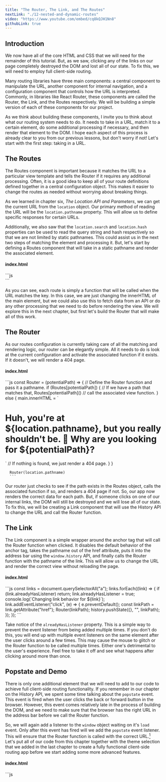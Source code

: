 ```yaml
---
title: "The Router, The Link, and The Routes"
nextLink: "./12-nested-and-dynamic-routes"
video: "https://www.youtube.com/embed/cq8kQJH1Nn8"
githubLink: true
---
```



## **Introduction**

We now have all of the core HTML and CSS that we will need for the remainder of this tutorial. But, as we saw, clicking any of the links on our page completely destroyed the DOM and lost all of our state. To fix this, we will need to employ full client-side routing.

Many routing libraries have three main components: a central component to manipulate the URL, another component for internal navigation, and a configuration component that controls how the URL is interpreted. Commonly, in libraries like React Router, these components are called the Router, the Link, and the Routes respectively. We will be building a simple version of each of these components for our project.

As we think about building these components, I invite you to think about what our routing system needs to do. It needs to take in a URL, match it to a certain element, do some additional processing if necessary, and then render that element to the DOM. I hope each aspect of this process is already clear to you from our previous lessons, but don't worry if not! Let's start with the first step: taking in a URL.

## **The Routes**

The Routes component is important because it matches the URL to a particular view template and tells the Router if it requires any additional processing. Often, it is a good idea to keep all of your route definitions defined together in a central configuration object. This makes it easier to change the routes as needed without worrying about breaking things.

As we learned in chapter six, _The Location API and Parameters_, we can get the current URL from the `location` object. Our primary method of reading the URL will be the `location.pathname` property. This will allow us to define specific responses for certain URLs.

Additionally, we also saw that the `location.search` and `location.hash` properties can be used to read the query string and hash respectively so that we are not limited by static pathnames. This could assist us in the next two steps of matching the element and processing it. But, let's start by defining a Routes component that will take in a static pathname and render the associated element.

<CodeBlock>
    <h4>index.html</h4>
    ```js
    <main class="main"></main>
    <script>
        const main = document.querySelector(".main");
         const Routes = {
        "/": () => (main.innerHTML = "<h1>Home</h1>"),
        "/about": () => (main.innerHTML = "<h1>About</h1>"),
        "/products": () => (main.innerHTML = "<h1>Products</h1>"),
        "/cart": () => (main.innerHTML = "<h1>Cart</h1>"),
      }
    </script>
    </body>
    </html>
    ```
</CodeBlock>

As you can see, each route is simply a function that will be called when the URL matches the key. In this case, we are just changing the innerHTML of the main element, but we could also use this to fetch data from an API or do any other processing that we need to do before rendering the view. We will explore this in the next chapter, but first let's build the Router that will make all of this work.

## **The Router**

As our routes configuration is currently taking care of all the matching and rendering logic, our router can be elegantly simple. All it needs to do is look at the current configuration and activate the associated function if it exists. If it doesn't, we will render a 404 page.

<CodeBlock>
    <h4>index.html</h4>
    ```js
        const Router = (potentialPath) => {
        // Define the Router function and pass it a pathname.
        if (Routes[potentialPath]) {
          // If we have a path that matches that,
          Routes[potentialPath]() 
          // call the associated view function.
        } else { 
          main.innerHTML = `<h1>Huh, you're at ${location.pathname}, 
          but you really shouldn't be. 🤔
          Why are you looking for ${potentialPath}?</h1>` 
        // If nothing is found, we just render a 404 page.
        }
      }

      Router(location.pathname)
      ```
</CodeBlock>

Our router just checks to see if the path exists in the Routes object, calls the associated function if so, and renders a 404 page if not. So, our app now renders the correct data for each path. But, if someone clicks on one of our internal links, the DOM will still be destroyed and we will lose all of our state. To fix this, we will be creating a Link component that will use the History API to change the URL and call the Router function.

## **The Link**

The Link component is a simple wrapper around the anchor tag that will call the Router function when clicked. It disables the default behavior of the anchor tag, takes the pathname out of the href attribute, puts it into the address bar using the `window.history` API, and finally calls the Router function with the pathname of the link. This will allow us to change the URL and render the correct view without reloading the page.

<CodeBlock>
    <h4>index.html</h4>
    ```js
    const links = document.querySelectorAll("a");
    links.forEach((link) => {
      if (link.alreadyHasListener) return;
      link.alreadyHasListener = true;
      console.log(`Changing link behavior for ${link}`);
      link.addEventListener("click", (e) => {
        e.preventDefault();
        const linkPath = link.getAttribute("href");
        Router(linkPath);
        history.pushState({}, "", linkPath);
      });
    });
    ```
</CodeBlock>

Take notice of the `alreadyHasListener` property. This is a simple way to prevent the event listener from being added multiple times. If you don't do this, you will end up with multiple event listeners on the same element after the user clicks around a few times. This may cause the mouse to glitch or the Router function to be called multiple times. Either one's detrimental to the user's experience. Feel free to take it off and see what happens after clicking around more than once.

## **Popstate and Demo**

There is only one additional element that we will need to add to our code to achieve full client-side routing functionality. If you remember in our chapter on the History API, we spent some time talking about the `popstate` event. This event is fired when the user clicks the back or forward button in the browser. However, this event comes relatively late in the process of building the DOM, and we need to make sure that the browser has the right URL in the address bar before we call the Router function.

So, we will again add a listener to the `window` object waiting on it's `load` event. Only after this event has fired will we add the `popstate` event listener. This will ensure that the Router function is called with the correct URL.[^1] Let's put all of our code from this chapter together with the theme selection that we added in the last chapter to create a fully functional client-side routing app before we start adding some more advanced features.

<CodeBlock>
    <h4>index.html</h4>
    ```js
    <!-- insert index.html from last chapter here until line 112 -->
    <script defer>
      const toggleTheme = document.getElementById("toggleTheme")
      // Get the toggleTheme button, which will be used to change the theme of the app
      const main = document.querySelector(".main") 
      // Get the main element, which will be used to render the dynamic content
      const links = document.querySelectorAll(".Link") 
      // Instead of targeting every <a> tag, we only target internal navigation links

      toggleTheme.addEventListener("click", () => {
        // this is still extremely ugly, but it works for now
        if (document.body.classList.contains("dark")) {
          document.body.classList.remove("dark")
          document.body.classList.add("purple")
        } else if (document.body.classList.contains("purple")) {
          document.body.classList.remove("purple")
          document.body.classList.add("green")
        } else if (document.body.classList.contains("green")) {
          document.body.classList.remove("green")
          document.body.classList.add("dark")
        }
      })

      const Routes = {
        // Define our central routing configuration object
        "/": () => (main.innerHTML = "<h1>Home</h1>"),
        "/about": () => (main.innerHTML = "<h1>About</h1>"),
        "/products": () => (main.innerHTML = "<h1>Products</h1>"),
        "/cart": () => (main.innerHTML = "<h1>Cart</h1>"),
      } // This also holds all rendering logic for now.

      const Router = (potentialPath) => {
        // Define the Router function and pass it a pathname.
        if (Routes[potentialPath]) {
          // If we have a path that matches that,
          Routes[potentialPath]()
          // call the associated view function.
        } else {
          main.innerHTML = `<h1>Huh, you're at ${location.pathname},
          but you really shouldn't be. 🤔
          Why are you looking for ${potentialPath}?</h1>`
        // If nothing is found, we just render a 404 page.
        }
      }

      links.forEach((link) => {
        // Target each link that we have marked with the Link class,
        if (link.alreadyHasListener) return
        // and if it doesn't already have a listener,
        link.alreadyHasListener = true
        console.log(`Changing link behavior for ${link}`);
        // start by adding the alreadyHasListener property.
        link.addEventListener("click", (e) => {
          // then, add a click event listener
          e.preventDefault()
          // prevent the default behavior of the anchor tag
          const linkPath = link.getAttribute("href")
          // get the href attribute of the link
          history.pushState(null, null, linkPath)
          // push the link's path to the address bar using the History API
          Router(linkPath)
          // call the Router function with the link's path
        }) // Ta-da! We have a SPA!
      })

      // Oh, wait. We need to call the Router function once to render the initial page.

      Router(location.pathname)

      // Now, we need to add a listener for the popstate event.

      window.addEventListener("load", () => {
        window.addEventListener("popstate", () => {
          Router(location.pathname)
        })
      })
    </script>

  </body>
</html>
    ```
</CodeBlock>

Go ahead and spin up your app or play around with the demo below. To see the full benefit of our new client-side routing functionality, try changing the theme of the app and then clicking around. Unlike the previous demo, our state is preserved and the theme is maintained despite changing the internal content-- even after pressing the backwards and forwards buttons in the browser (or right-clicking with your mouse on my demo below).

Because of the inherit limitations with the way that I am hosting these demos (Astro[^2] is incredible, but not able to bend time & space... yet...), each one will start with a 404 page from this point forward until the final demo. But, clicking on any of the links will bring you to each respective page as expected. It's a little hard to host multiple apps that are looking for a home route at the root of the domain, so I have to do a little bit of trickery to get them to work.

<IFrame
  src="/demos/client-side-routing/11-router-link-and-routes/demo/"
/>

## **Conclusion**

We have now built a fully functional client-side routing app. We have also added a small dose of interactivity by adding a theme toggle button. But, I think you will agree that our app doesn't have much to offer the user at this point. In the next chapter, we will discuss how we will bring in outside data to populate our app, make that content interactive, and overcome the challenges that come with that.

[^1]: 1: [Here's an article about popstate and how late it fires.](https://yedri.medium.com/popstate-and-history-api-the-missing-part-dc49f75676d)
[^2]: 2: [Astro is super cool.](https://astro.build/)
